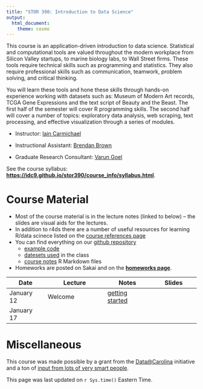 ```yaml
---
title: "STOR 390: Introduction to Data Science"
output:
  html_document:
    theme: cosmo
---
```



This course is an application-driven introduction to data science. Statistical and computational tools are valued throughout the modern workplace from Silicon Valley startups, to marine biology labs, to Wall Street firms. These tools require technical skills such as programming and statistics. They also require professional skills such as communication, teamwork, problem solving, and critical thinking.

You will learn these tools and hone these skills through hands-on experience working with datasets such as: Museum of Modern Art records, TCGA Gene Expressions and the text script of Beauty and the Beast. The first half of the semester will cover R programming skills. The second half will cover a number of topics: exploratory data analysis, web scraping, text processing, and effective visualization through a series of modules.

- Instructor: [Iain Carmichael](http://iaincarmichael.web.unc.edu/)

- Instructional Assistant: [Brendan Brown](http://stat-or-old.oasis.unc.edu/people/graduate-students/brendan-brown)

- Graduate Research Consultant: [Varun Goel](https://varungoel.web.unc.edu/)

See the course syllabus: **[https://idc9.github.io/stor390/course_info/syllabus.html](https://idc9.github.io/stor390/course_info/syllabus.html)**. 

# **Course Material**

- Most of the course material is in the lecture notes (linked to below) -- the slides are visual aids for the lectures. 
- In addition to r4ds there are a number of useful resources for learning R/data scinece listed on the [course references page](course_info/references.html)
- You can find everything on our [github repository](https://github.com/idc9/stor390)
    - [example code](https://github.com/idc9/stor390/tree/master/example_code/)
    - [datesets used](https://github.com/idc9/stor390/tree/master/data/) in the class
    - [course notes](https://github.com/idc9/stor390/tree/master/notes/) R Markdown files
- Homeworks are posted on Sakai and on the [**homeworks page**](homeworks.html).



| Date | Lecture | Notes | Slides |
|------|---------|-------|-------|
|January 12 |Welcome | [getting started](notes/getting_started/getting_started.html) | | [data.gov](assignments/gov_data/gov_data.html)|
|January 17 | | |





# **Miscellaneous**

This course was made possible by a grant from the [Data@Carolina](http://data.web.unc.edu/) initiative and a ton of [input from lots of very smart people](course_info/acknowledgments.html).

This page was last updated on `r Sys.time()` Eastern Time.

